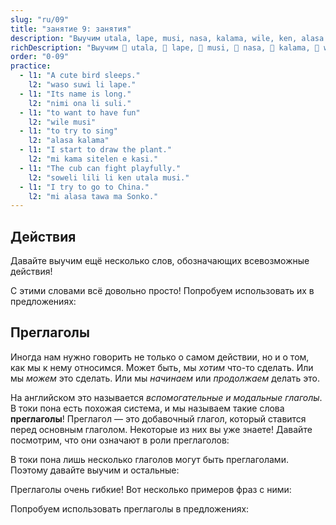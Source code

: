 ```yaml
---
slug: "ru/09"
title: "занятие 9: занятия"
description: "Выучим utala, lape, musi, nasa, kalama, wile, ken, alasa!"
richDescription: "Выучим 󱥱 utala, 󱤢 lape, 󱤻 musi, 󱤾 nasa, 󱤕 kalama, 󱥷 wile, 󱤘 ken, 󱤃 alasa!"
order: "0-09"
practice:
  - l1: "A cute bird sleeps."
    l2: "waso suwi li lape."
  - l1: "Its name is long."
    l2: "nimi ona li suli."
  - l1: "to want to have fun"
    l2: "wile musi"
  - l1: "to try to sing"
    l2: "alasa kalama"
  - l1: "I start to draw the plant."
    l2: "mi kama sitelen e kasi."
  - l1: "The cub can fight playfully."
    l2: "soweli lili li ken utala musi."
  - l1: "I try to go to China."
    l2: "mi alasa tawa ma Sonko."
---
```



## Действия

Давайте выучим ещё несколько слов, обозначающих всевозможные действия!

<List>
  <Word sl="utala" m="сражаться, нападать" />
  <Word sl="lape" m="спать, отдыхать" />
  <Word sl="kalama" m="издавать звук; звук, шум" />
  <Word sl="musi" m="веселиться; весёлый, смешной, интересный" />
  <Word sl="nasa" m="странный, необычный, нетрезвый" />
</List>

С этими словами всё довольно просто! Попробуем использовать их в предложениях:

<List>
  <Sentence sl="soweli li utala e jan." m="Животное на кого-то напало." />
  <Sentence sl="sina lape lon tomo." m="Ты спишь дома." />
  <Sentence sl="nimi ona li nasa tawa mi." m="Её имя кажется мне странным." />
  <Sentence
    sl="jan lili li musi tan kalama."
    m="Ребёнку весело из-за шума."
  />
</List>

## Преглаголы

Иногда нам нужно говорить не только о самом действии, но и о том, как мы к нему относимся. Может быть, мы _хотим_ что-то сделать. Или мы _можем_ это сделать. Или мы _начинаем_ или _продолжаем_ делать это.

На английском это называется *вспомогательные и модальные глаголы*. В токи пона есть похожая система, и мы называем такие слова **преглаголы**! Преглагол — это добавочный глагол, который ставится перед основным глаголом. Некоторые из них вы уже знаете! Давайте посмотрим, что они означают в роли преглаголов:

<List>
  <Word sl="kama" m="начать что-то делать; становиться ..." />
  <Word sl="awen" m="продолжать делать, всё ещё ..." />
</List>

В токи пона лишь несколько глаголов могут быть преглаголами. Поэтому давайте выучим и остальные:

<List>
  <Word sl="wile" m="хотеть ..." />
  <Word sl="ken" m="мочь ..." />
  <Word sl="alasa" m="пытаться ..." />
</List>

Преглаголы очень гибкие! Вот несколько примеров фраз с ними:

<List>
  <Word sl="wile lape" m="хотеть спать" />
  <Word sl="awen pona" m="продолжать быть хорошим" />
  <Word sl="kama sona" m="становиться знающим, учиться" />
  <Word sl="alasa kama wawa" m="пытаться стать сильным" />
</List>

Попробуем использовать преглаголы в предложениях:

<List>
  <Sentence sl="waso lili li wile lape." m="Маленькая птица хочет спать." />
  <Sentence sl="mi kama sona e toki pona." m="Я учу токи пону." />
  <Sentence sl="sina alasa tawa ma Tosi." m="Ты пытаешься поехать в Германию." />
  <Sentence
    sl="toki ona li awen nasa tawa mi."
    m="Его речь всё ещё кажется мне странной."
  />
</List>
